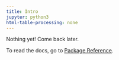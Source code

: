 ```yaml
---
title: Intro
jupyter: python3
html-table-processing: none
---
```


Nothing yet! Come back later.

To read the docs, go to [Package Reference](../reference/index.qmd).